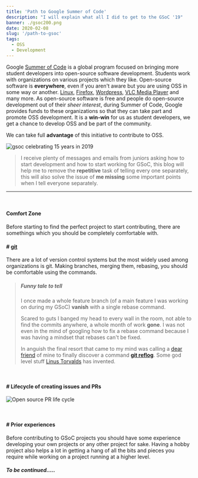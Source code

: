 ```yaml
---
title: 'Path to Google Summer of Code'
description: "I will explain what all I did to get to the GSoC '19"
banner: ./gsoc200.png
date: 2020-02-08
slug: '/path-to-gsoc'
tags:
  - OSS
  - Development
---
```


Google <a target="_blank" rel="noreferrer" href="https://summerofcode.withgoogle.com/">Summer of Code</a> is a global program focused on bringing more student developers into open-source software development. Students work with organizations on various projects which they like.
Open-source software is <strong>everywhere</strong>, even if you aren't aware but you are using OSS in some way or another. <a target="_blank" rel="noreferrer" href="https://www.linux.org/">Linux</a>, <a target="_blank" rel="noreferrer" href="https://www.mozilla.org/en-US/firefox/">Firefox</a>, <a target="_blank" rel="noreferrer" href="https://wordpress.com/">Wordpress</a>, <a target="_blank" rel="noreferrer" href="https://www.videolan.org/vlc/index.html">VLC Media Player</a> and many more. As open-source software is free and people do open-source development out of their <i>sheer interest</i>, during Summer of Code, Google provides funds to these organizations so that they can take part and promote OSS development. It is a <strong>win-win</strong> for us as student developers, we get a chance to develop OSS and be part of the community.

We can take full **advantage** of this initiative to contribute to OSS.

![gsoc celebrating 15 years in 2019](./gsoc15.png)

> I receive plenty of messages and emails from juniors asking how to start development and how to start working for GSoC, this blog will help me to remove the **repetitive** task of telling every one separately, this will also solve the issue of **me missing** some important points when I tell everyone separately.

---

<br />

#### Comfort Zone

Before starting to find the perfect project to start contributing, there are somethings which you should be completely comfortable with.

#### \# <a target="_blank" rel="noreferrer" href="https://git-scm.com/"><strong>git</strong></a>

There are a lot of version control systems but the most widely used among organizations is git. Making branches, merging them, rebasing, you should be comfortable using the commands.

> ##### Funny tale to tell
>
> I once made a whole feature branch (of a main feature I was working on during my GSoC) **vanish** with a single rebase command.
>
> Scared to guts I banged my head to every wall in the room, not able to find the commits anywhere, a whole month of work **gone**.
> I was not even in the mind of googling how to fix a rebase command because I was having a mindset that rebases can't be fixed.
>
> In anguish the final resort that came to my mind was calling a <a target="_blank" rel="noreferrer" href="https://github.com/sachincool">dear friend</a> of mine to finally discover a command <a target="_blank" rel="noreferrer" href="https://www.atlassian.com/git/tutorials/rewriting-history/git-reflog">**git reflog**</a>. Some god level stuff <a target="_blank" rel="noreferrer" href="https://en.wikipedia.org/wiki/Linus_Torvalds">Linus Torvalds</a> has invented.

<br/>

#### \# <strong>Lifecycle of creating issues and PRs</strong>

![Open source PR life cycle](./OSSPRLifecycle.png)

<br/>

#### \# <strong>Prior experiences</strong>

Before contributing to GSoC projects you should have some experience developing your own projects or any other project for sake. Having a hobby project also helps a lot in getting a hang of all the bits and pieces you require while working on a project running at a higher level.

##### To be continued.....
